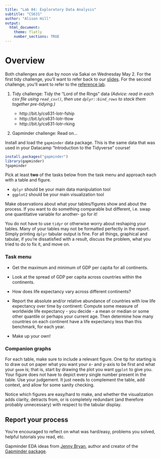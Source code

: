 ```yaml
---
title: "Lab 04: Exploratory Data Analysis"
subtitle: "CS631"
author: "Alison Hill"
output:
  html_document:
    theme: flatly
    number_sections: TRUE
---
```


# Overview

Both challenges are due by noon via Sakai on Wednesday May 2. For the first tidy challenge, you'll want to refer back to our [slides](slides/04-slides.html). For the second challenge, you'll want to refer to the [reference lab](04-distributions.html).

1. Tidy challenge: Tidy the "Lord of the Rings" data *(Advice: read in each csv file using `read_csv()`, then use `dplyr::bind_rows` to stack them together pre-tidying.)*

    - http://bit.ly/cs631-lotr-fship
    - http://bit.ly/cs631-lotr-ttow
    - http://bit.ly/cs631-lotr-rking



1. Gapminder challenge: Read on...

Install and load the `gapminder` data package. This is the same data that was used in your Datacamp "Introduction to the Tidyverse" course!

``` r
install.packages("gapminder")
library(gapminder)
?gapminder
```

Pick at least __two__ of the tasks below from the task menu and approach each with a table and figure. 

  * `dplyr` should be your main data manipulation tool
  * `ggplot2` should be your main visualization tool
  
Make observations about what your tables/figures show and about the process. If you want to do something comparable but different, i.e. swap one quantitative variable for another- go for it!

You do not have to use `tidyr` or otherwise worry about reshaping your tables. Many of your tables may not be formatted perfectly in the report. Simply printing `dplyr` tabular output is fine. For all things, graphical and tabular, if you're dissatisfied with a result, discuss the problem, what you tried to do to fix it, and move on.

### Task menu

* Get the maximum and minimum of GDP per capita for all continents.

* Look at the spread of GDP per capita across countries within the continents.

* How does life expectancy vary across different continents?

* Report the absolute and/or relative abundance of countries with low life expectancy over time by continent: Compute some measure of worldwide life expectancy - you decide - a mean or median or some other quantile or perhaps your current age. Then determine how many countries on each continent have a life expectancy less than this benchmark, for each year.

* Make up your own! 

### Companion graphs

For each table, make sure to include a relevant figure. One tip for starting is to draw out on paper what you want your x- and y-axis to be first and what your `geom` is; that is, start by drawing the plot you want `ggplot` to give you. Your figure does not have to depict every single number present in the table. Use your judgement. It just needs to complement the table, add context, and allow for some sanity checking.

Notice which figures are easy/hard to make, and whether the visualization adds clarity, detracts from, or is completely redundant (and therefore probably unnecessary) with respect to the tabular display. 


## Report your process

You're encouraged to reflect on what was hard/easy, problems you solved, helpful tutorials you read, etc.

<div class="jumbotron">
Gapminder EDA ideas from [Jenny Bryan](http://stat545.com/hw03_dplyr-and-more-ggplot2.html), author and creator of the [Gapminder package](https://cran.r-project.org/web/packages/gapminder/index.html).  
</div>